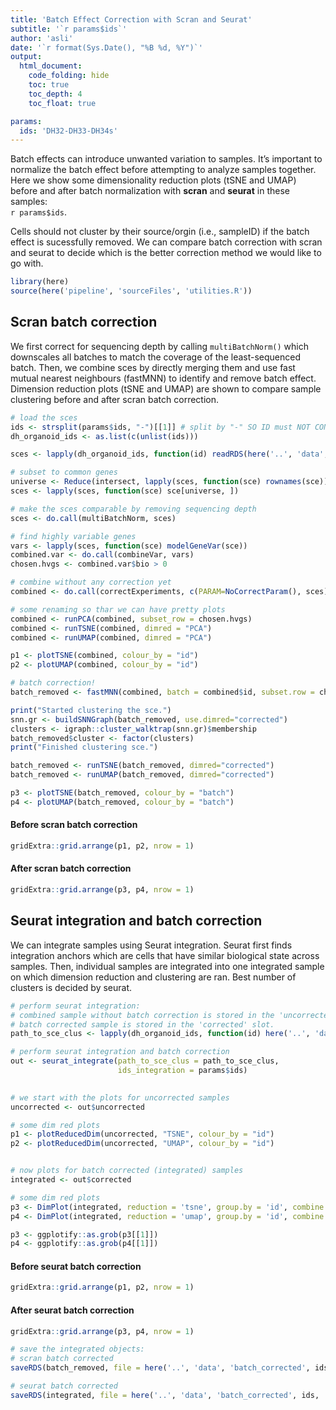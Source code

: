 ```yaml
---
title: 'Batch Effect Correction with Scran and Seurat'
subtitle: '`r params$ids`'
author: 'asli'
date: '`r format(Sys.Date(), "%B %d, %Y")`'
output: 
  html_document:
    code_folding: hide
    toc: true
    toc_depth: 4
    toc_float: true

params:
  ids: 'DH32-DH33-DH34s'
---
```


Batch effects can introduce unwanted variation to samples. It's important to normalize the batch effect before attempting to analyze samples together. Here we show some dimensionality reduction plots (tSNE and UMAP) before and after batch normalization with **scran** and **seurat** in these samples:  
`r params$ids`. 

Cells should not cluster by their source/orgin (i.e., sampleID) if the batch effect is sucessfully removed. We can compare batch correction with scran and seurat to decide which is the better correction method we would like to go with.


```r

library(here)
source(here('pipeline', 'sourceFiles', 'utilities.R'))

```


## Scran batch correction

We first correct for sequencing depth by calling `multiBatchNorm()` which downscales all batches to match the coverage of the least-sequenced batch. Then, we combine sces by directly merging them and use fast mutual nearest neighbours (fastMNN) to identify and remove batch effect. Dimension reduction plots (tSNE and UMAP) are shown to compare sample clustering before and after scran batch correction. 


```r

# load the sces
ids <- strsplit(params$ids, "-")[[1]] # split by "-" SO ID must NOT CONTAIN "-"
dh_organoid_ids <- as.list(c(unlist(ids)))

sces <- lapply(dh_organoid_ids, function(id) readRDS(here('..', 'data', 'clustered', 'sce', id, 'sce_clus.rds')))

```

```r

# subset to common genes 
universe <- Reduce(intersect, lapply(sces, function(sce) rownames(sce)))
sces <- lapply(sces, function(sce) sce[universe, ])

# make the sces comparable by removing sequencing depth 
sces <- do.call(multiBatchNorm, sces)

# find highly variable genes  
vars <- lapply(sces, function(sce) modelGeneVar(sce))
combined.var <- do.call(combineVar, vars)
chosen.hvgs <- combined.var$bio > 0

# combine without any correction yet
combined <- do.call(correctExperiments, c(PARAM=NoCorrectParam(), sces))

# some renaming so thar we can have pretty plots 
combined <- runPCA(combined, subset_row = chosen.hvgs)
combined <- runTSNE(combined, dimred = "PCA")
combined <- runUMAP(combined, dimred = "PCA")

p1 <- plotTSNE(combined, colour_by = "id")
p2 <- plotUMAP(combined, colour_by = "id")

# batch correction! 
batch_removed <- fastMNN(combined, batch = combined$id, subset.row = chosen.hvgs)

print("Started clustering the sce.")  
snn.gr <- buildSNNGraph(batch_removed, use.dimred="corrected")
clusters <- igraph::cluster_walktrap(snn.gr)$membership
batch_removed$cluster <- factor(clusters)
print("Finished clustering sce.")

batch_removed <- runTSNE(batch_removed, dimred="corrected")
batch_removed <- runUMAP(batch_removed, dimred="corrected")

p3 <- plotTSNE(batch_removed, colour_by = "batch")
p4 <- plotUMAP(batch_removed, colour_by = "batch")

```

#### **Before** scran batch correction
```r

gridExtra::grid.arrange(p1, p2, nrow = 1)

```

#### **After** scran batch correction
```r

gridExtra::grid.arrange(p3, p4, nrow = 1)

```


## Seurat integration and batch correction

We can integrate samples using Seurat integration. Seurat first finds integration anchors which are cells that have similar biological state across samples. Then, individual samples are integrated into one integrated sample on which dimension reduction and clustering are ran. Best number of clusters is decided by seurat.

```r

# perform seurat integration: 
# combined sample without batch correction is stored in the 'uncorrected' slot;
# batch corrected sample is stored in the 'corrected' slot.
path_to_sce_clus <- lapply(dh_organoid_ids, function(id) here('..', 'data', 'clustered', 'sce', id, 'sce_clus.rds'))

# perform seurat integration and batch correction
out <- seurat_integrate(path_to_sce_clus = path_to_sce_clus, 
                        ids_integration = params$ids)
  

# we start with the plots for uncorrected samples  
uncorrected <- out$uncorrected

# some dim red plots 
p1 <- plotReducedDim(uncorrected, "TSNE", colour_by = "id") 
p2 <- plotReducedDim(uncorrected, "UMAP", colour_by = "id") 


# now plots for batch corrected (integrated) samples 
integrated <- out$corrected

# some dim red plots 
p3 <- DimPlot(integrated, reduction = 'tsne', group.by = 'id', combine = FALSE)
p4 <- DimPlot(integrated, reduction = 'umap', group.by = 'id', combine = FALSE)

p3 <- ggplotify::as.grob(p3[[1]])
p4 <- ggplotify::as.grob(p4[[1]])

```

#### **Before** seurat batch correction
```r

gridExtra::grid.arrange(p1, p2, nrow = 1)

```

#### **After** seurat batch correction  
```r

gridExtra::grid.arrange(p3, p4, nrow = 1)

```


```r
# save the integrated objects:
# scran batch corrected
saveRDS(batch_removed, file = here('..', 'data', 'batch_corrected', ids, 'scran_corrected.rds'))

# seurat batch corrected
saveRDS(integrated, file = here('..', 'data', 'batch_corrected', ids, 'seurat_corrected.rds'))
```




